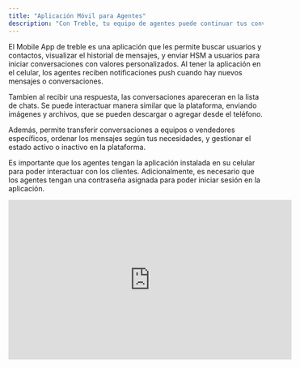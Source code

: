 ```yaml
---
title: "Aplicación Móvil para Agentes"
description: "Con Treble, tu equipo de agentes puede continuar tus conversaciones con tus clientes directamente desde su celular."
---
```


El Mobile App de treble es una aplicación que les permite buscar usuarios y contactos, visualizar el historial de mensajes, y enviar HSM a usuarios para iniciar conversaciones con valores personalizados. Al tener la aplicación en el celular, los agentes reciben notificaciones push cuando hay nuevos mensajes o conversaciones.

Tambien al recibir una respuesta, las conversaciones apareceran en la lista de chats. Se puede interactuar manera similar que la plataforma, enviando imágenes y archivos, que se pueden descargar o agregar desde el teléfono.

Además, permite transferir conversaciones a equipos o vendedores específicos, ordenar los mensajes según tus necesidades, y gestionar el estado activo o inactivo en la plataforma.

<Note>Es importante que los agentes tengan la aplicación instalada en su celular para poder interactuar con los clientes. Adicionalmente, es necesario que los agentes tengan una contraseña asignada para poder iniciar sesión en la aplicación.</Note>

<iframe
  width="560"
  height="315"
  src="https://www.youtube.com/embed/sNt7l-4XbWE?si=QxmE7X415DpZKuCO"
  title="YouTube video player"
  frameborder="0"
  allow="accelerometer; autoplay; clipboard-write; encrypted-media; gyroscope; picture-in-picture"
  allowfullscreen
></iframe>